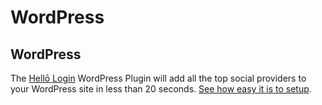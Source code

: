 # WordPress

## WordPress

The [Hellō Login](https://wordpress.org/plugins/hello-login/) WordPress Plugin will add all the top social providers to your WordPress site in less than 20 seconds. [See how easy it is to setup](https://blog.hello.coop/2023/07/hello-login-installation-and-comparison-video/). 
